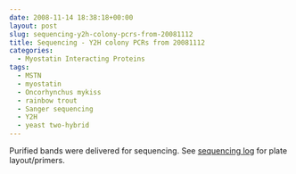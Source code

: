 ```yaml
---
date: 2008-11-14 18:38:18+00:00
layout: post
slug: sequencing-y2h-colony-pcrs-from-20081112
title: Sequencing - Y2H colony PCRs from 20081112
categories:
  - Myostatin Interacting Proteins
tags:
  - MSTN
  - myostatin
  - Oncorhynchus mykiss
  - rainbow trout
  - Sanger sequencing
  - Y2H
  - yeast two-hybrid
---
```


Purified bands were delivered for sequencing. See [sequencing log](https://spreadsheets.google.com/ccc?key=pyc8PVwzKMBpmLdvH58gBcw&hl=en) for plate layout/primers.
